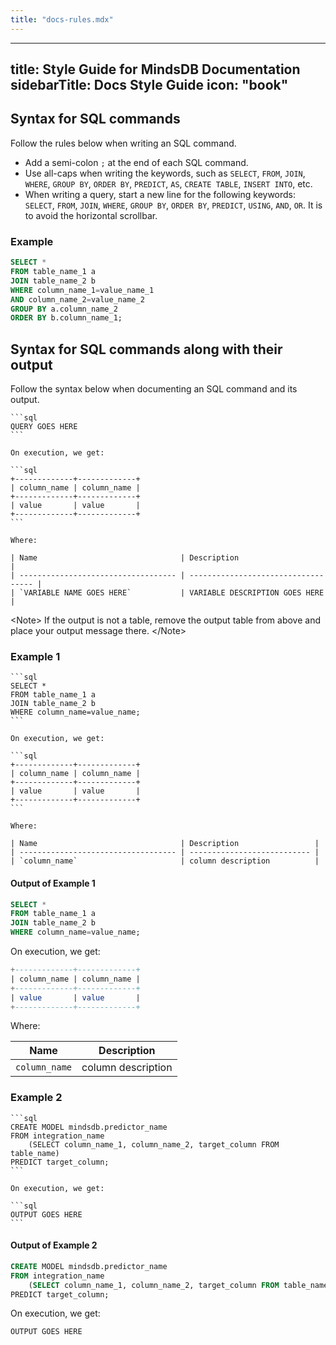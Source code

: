 ```yaml
---
title: "docs-rules.mdx"
---
```


---
title: Style Guide for MindsDB Documentation
sidebarTitle: Docs Style Guide
icon: "book"
---

## Syntax for SQL commands

Follow the rules below when writing an SQL command.

- Add a semi-colon `;` at the end of each SQL command.
- Use all-caps when writing the keywords, such as `SELECT`, `FROM`, `JOIN`,
  `WHERE`, `GROUP BY`, `ORDER BY`, `PREDICT`, `AS`, `CREATE TABLE`,
  `INSERT INTO`, etc.
- When writing a query, start a new line for the following keywords: `SELECT`,
  `FROM`, `JOIN`, `WHERE`, `GROUP BY`, `ORDER BY`, `PREDICT`, `USING`, `AND`,
  `OR`. It is to avoid the horizontal scrollbar.

### Example

```sql
SELECT *
FROM table_name_1 a
JOIN table_name_2 b
WHERE column_name_1=value_name_1
AND column_name_2=value_name_2
GROUP BY a.column_name_2
ORDER BY b.column_name_1;
```

## Syntax for SQL commands along with their output

Follow the syntax below when documenting an SQL command and its output.

    ```sql
    QUERY GOES HERE
    ```

    On execution, we get:

    ```sql
    +-------------+-------------+
    | column_name | column_name |
    +-------------+-------------+
    | value       | value       |
    +-------------+-------------+
    ```

    Where:

    | Name                                | Description                         |
    | ----------------------------------- | ----------------------------------- |
    | `VARIABLE NAME GOES HERE`           | VARIABLE DESCRIPTION GOES HERE      |

&lt;Note&gt;
  If the output is not a table, remove the output table from above and place
  your output message there.
&lt;/Note&gt;

### Example 1

    ```sql
    SELECT *
    FROM table_name_1 a
    JOIN table_name_2 b
    WHERE column_name=value_name;
    ```

    On execution, we get:

    ```sql
    +-------------+-------------+
    | column_name | column_name |
    +-------------+-------------+
    | value       | value       |
    +-------------+-------------+
    ```

    Where:

    | Name                                | Description                 |
    | ----------------------------------- | --------------------------- |
    | `column_name`                       | column description          |

#### Output of Example 1

```sql
SELECT *
FROM table_name_1 a
JOIN table_name_2 b
WHERE column_name=value_name;
```

On execution, we get:

```sql
+-------------+-------------+
| column_name | column_name |
+-------------+-------------+
| value       | value       |
+-------------+-------------+
```

Where:

| Name          | Description        |
| ------------- | ------------------ |
| `column_name` | column description |

### Example 2

    ```sql
    CREATE MODEL mindsdb.predictor_name
    FROM integration_name
        (SELECT column_name_1, column_name_2, target_column FROM table_name)
    PREDICT target_column;
    ```

    On execution, we get:

    ```sql
    OUTPUT GOES HERE
    ```

#### Output of Example 2

```sql
CREATE MODEL mindsdb.predictor_name
FROM integration_name
    (SELECT column_name_1, column_name_2, target_column FROM table_name)
PREDICT target_column;
```

On execution, we get:

```sql
OUTPUT GOES HERE
```
